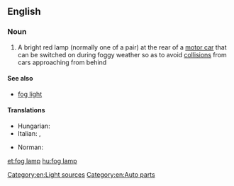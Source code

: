 ==English==

===Noun===
{{en-noun|head=[[fog]] [[lamp]]}}

# {{label|en|automotive}} A bright red lamp (normally one of a pair) at the rear of a [[motor car]] that can be switched on during foggy weather so as to avoid [[collision]]s from cars approaching from behind

====See also====
* [[fog light]]

====Translations====
{{trans-top|a bright red lamp at the rear of a motor car}}
* Hungarian: {{t+|hu|ködlámpa}}
* Italian: {{t|it|antinebbia|m}}, {{t|it|fendinebbia|m}}
{{trans-mid}}
* Norman: {{t|nrf|veue d'bliâse|f}}
{{trans-bottom}}

[[Category:en:Light sources]]
[[Category:en:Auto parts]]

[[et:fog lamp]]
[[hu:fog lamp]]